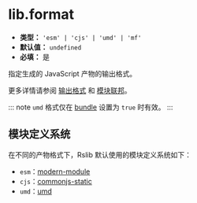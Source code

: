# lib.format

- **类型：** `'esm' | 'cjs' | 'umd' | 'mf'`
- **默认值：** `undefined`
- **必填：** 是

指定生成的 JavaScript 产物的输出格式。

更多详情请参阅 [输出格式](/guide/basic/output-format) 和 [模块联邦](/guide/advanced/module-federation)。

::: note
`umd` 格式仅在 [bundle](/config/lib/bundle) 设置为 `true` 时有效。
:::

## 模块定义系统

在不同的产物格式下，Rslib 默认使用的模块定义系统如下：

- `esm`：[modern-module](https://rspack.dev/zh/config/output#type-modern-module)
- `cjs`：[commonjs-static](https://rspack.dev/zh/config/output#type-commonjs-static)
- `umd`：[umd](https://rspack.dev/zh/config/output#type-umd)
